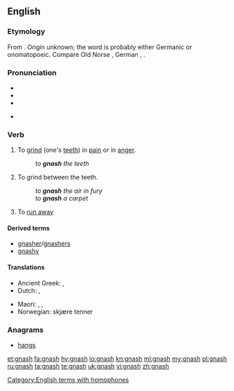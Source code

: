{{was wotd|2007|March|18}}
==English==

===Etymology===
From {{etyl|enm|en}} {{term|gnasten|lang=enm}}. Origin unknown; the word is probably either Germanic or onomatopoeic. Compare Old Norse {{term|gnastan|lang=non}}, German {{term|knirschen|lang=de}}, {{etyl|nds-de|-}} {{term|gnirschen|gnirschen, gnörschen||gnash|lang=nds-de}}.

===Pronunciation===
* {{IPA|/næʃ/}}
* {{audio|en-us-gnash.ogg|Audio (US)|lang=en}}
* {{rhymes|æʃ}}

* {{homophones|lang=en|Nash}}

===Verb===
{{en-verb|gnash|es}}

# {{context|transitive|lang=en}} To [[grind]] (one's [[teeth]]) in [[pain]] or in [[anger]].
#: ''to '''gnash''' the teeth''
# {{context|transitive|lang=en}} To grind between the teeth.
#: ''to '''gnash''' the air in fury''
#: ''to '''gnash''' a carpet''
# {{context|Geordie|lang=en}} To [[run away]]

====Derived terms====
* [[gnasher]]/[[gnashers]]
* [[gnashy]]

====Translations====
{{trans-top|to grind one's teeth in pain or in anger}}
* Ancient Greek: {{t|grc|βρύκω}}, {{t|grc|βρύχω}}
* Dutch: {{t+|nl|tandenknarsen}}, {{t+|nl|knarsetanden}}
{{trans-mid}}
* Maori: {{t|mi|tetē}}, {{t|mi|tetēā}}, {{t|mi|whakatetēā}}
* Norwegian: skjære tenner
{{trans-bottom}}

===Anagrams===
* [[hangs#English|hangs]]

[[Category:English terms with homophones]]

[[et:gnash]]
[[fa:gnash]]
[[hy:gnash]]
[[io:gnash]]
[[kn:gnash]]
[[ml:gnash]]
[[my:gnash]]
[[pl:gnash]]
[[ru:gnash]]
[[ta:gnash]]
[[te:gnash]]
[[uk:gnash]]
[[vi:gnash]]
[[zh:gnash]]